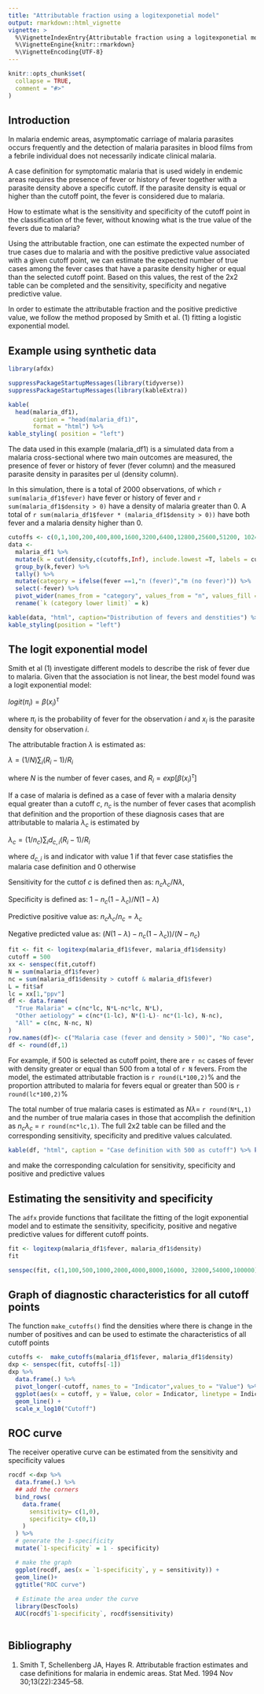 ```yaml
---
title: "Attributable fraction using a logitexponetial model"
output: rmarkdown::html_vignette
vignette: >
  %\VignetteIndexEntry{Attributable fraction using a logitexponetial model}
  %\VignetteEngine{knitr::rmarkdown}
  %\VignetteEncoding{UTF-8}
---
```


```r
knitr::opts_chunk$set(
  collapse = TRUE,
  comment = "#>"
)
```


## Introduction

In malaria endemic areas, asymptomatic carriage of malaria parasites occurs
frequently and the detection of malaria parasites in blood films from a febrile 
individual does not necessarily indicate clinical malaria. 

A case definition for symptomatic malaria that is used widely in endemic areas 
requires the presence of fever or history of fever together with a parasite density above a 
specific cutoff. If the parasite density is equal or higher than the cutoff point, 
the fever is considered due to malaria.

How to estimate what is the sensitivity and specificity of the cutoff point in
the classification of the fever, without knowing what is the true value of the fevers due to 
malaria?

Using the attributable fraction, one can estimate the expected
number of true cases due to malaria and with the positive predictive value associated
with a given cutoff point, we can estimate the expected number of true cases among
the fever cases that have a parasite density higher or equal than the selected cutoff
point. Based on this values, the rest of the 2x2 table can be completed and the
sensitivity, specificity and negative predictive value.

In order to estimate the attributable fraction and the positive predictive value,
we follow the method proposed by Smith et al. (1) fitting a logistic exponential model.


## Example using synthetic data
```r
library(afdx)
```


```r
suppressPackageStartupMessages(library(tidyverse))
suppressPackageStartupMessages(library(kableExtra))

kable(
  head(malaria_df1),
       caption = "head(malaria_df1)", 
       format = "html") %>%
kable_styling( position = "left")
```

The data used in this example (malaria_df1) is a simulated data from a malaria cross-sectional 
where two main outcomes are measured, the presence of fever or history of fever
(fever column) and the measured parasite density in parasites per ul (density column).


In this simulation, there is a total of 2000 observations, of which `r sum(malaria_df1$fever)`
have fever or history of fever and `r sum(malaria_df1$density > 0)` have a 
density of malaria greater than 0. A total of  `r sum(malaria_df1$fever * (malaria_df1$density > 0))`
have both fever and a malaria density higher than 0.

```r

cutoffs <- c(0,1,100,200,400,800,1600,3200,6400,12800,25600,51200, 102400, 204800)
data <- 
  malaria_df1 %>%
  mutate(k = cut(density,c(cutoffs,Inf), include.lowest =T, labels = cutoffs)) %>%
  group_by(k,fever) %>%
  tally() %>%
  mutate(category = ifelse(fever ==1,"n (fever)","m (no fever)")) %>%
  select(-fever) %>%
  pivot_wider(names_from = "category", values_from = "n", values_fill = list(n = 0)) %>%
  rename(`k (category lower limit)` = k)

kable(data, "html", caption="Distribution of fevers and denstities") %>%
kable_styling(position = "left")  
```


## The logit exponential model

Smith et al (1) investigate different models to describe the risk of fever due 
to malaria. Given that the association is not linear, the best model found was a
logit exponential model:

$logit(\pi_i) = \beta(x_i)^\tau$

where $\pi_i$ is the probability of fever for the observation $i$ and $x_i$ is 
the parasite density for observation $i$. 

The attributable fraction $\lambda$ is estimated as:

$\lambda = (1/N)\sum{_i}{(R_i - 1)/R_i}$

where $N$ is the number of fever cases, and $R_i=exp[\beta(x_i)^\tau]$

If a case of malaria is defined as a case of fever with a malaria density equal
greater than a cutoff $c$, $n_c$ is the number of fever cases that acomplish that
definition and the proportion of these diagnosis cases that are attributable to
malaria $\lambda_c$ is estimated by

$\lambda_c = (1/n_c)\sum{_i}d_{c,i}(R_i-1)/R_i$

where $d_{c,i}$ is and indicator with value 1 if that fever case statisfies the
malaria case definition and 0 otherwise

Sensitivity for the cuttof $c$ is defined then as: $n_c\lambda_c / N\lambda$,

Specificity is defined as: $1-n_c(1-\lambda_c)/N(1-\lambda)$

Predictive positive value as: $n_c\lambda_c/n_c = \lambda_c$

Negative predicted value as: $(N(1-\lambda) - n_c(1-\lambda_c))/(N-n_c)$

```r
fit <- fit <- logitexp(malaria_df1$fever, malaria_df1$density)
cutoff = 500
xx <- senspec(fit,cutoff)
N = sum(malaria_df1$fever)
nc = sum(malaria_df1$density > cutoff & malaria_df1$fever)
L = fit$af
lc = xx[1,"ppv"]
df <- data.frame(
  "True Malaria" = c(nc*lc, N*L-nc*lc, N*L),
  "Other aetiology" = c(nc*(1-lc), N*(1-L)- nc*(1-lc), N-nc),
  "All" = c(nc, N-nc, N)
)
row.names(df)<- c("Malaria case (fever and density > 500)", "No case", "Total")
df <- round(df,1)

```

For example, if 500 is selected as cutoff point, there are `r nc` cases of fever 
with density greater or equal than 500 from a total of `r N` fevers. From the model,
the estimated attributable fraction is `r round(L*100,2)`% and the proportion
attributed to malaria for fevers equal or greater than 500 is `r round(lc*100,2)`%

The total number of true malaria cases is estimated as $N\lambda=$ `r round(N*L,1)` and
the number of true malaria cases in those that accomplish the definition as $n_c\lambda_c$ = `r round(nc*lc,1)`.
The full 2x2 table can be filled and the corresponding sensitivity, specificity and preditive values calculated.


```r
kable(df, "html", caption = "Case definition with 500 as cutoff") %>% kable_styling(position = "left")
```

and make the corresponding calculation for sensitivity, specificity and positive
and predictive values

## Estimating the sensitivity and specificity

The `adfx` provide functions that facilitate the fitting of the logit exponential
model and to estimate the sensitivity, specificity, positive and negative predictive
values for different cutoff points.

```r

fit <- logitexp(malaria_df1$fever, malaria_df1$density)
fit

senspec(fit, c(1,100,500,1000,2000,4000,8000,16000, 32000,54000,100000))
```

## Graph of diagnostic characteristics for all cutoff points

The function `make_cutoffs()` find the densities where there is change in 
the number of positives and can be used to estimate the characteristics of all
cutoff points

```r
cutoffs <-  make_cutoffs(malaria_df1$fever, malaria_df1$density)
dxp <- senspec(fit, cutoffs[-1])
dxp %>%
  data.frame(.) %>%
  pivot_longer(-cutoff, names_to = "Indicator",values_to = "Value") %>%
  ggplot(aes(x = cutoff, y = Value, color = Indicator, linetype = Indicator)) +
  geom_line() +
  scale_x_log10("Cutoff")
```

## ROC curve

The receiver operative curve can be estimated from the sensitivity and specificity
values


```r
rocdf <-dxp %>%
  data.frame(.) %>%
  ## add the corners
  bind_rows(
    data.frame(
      sensitivity= c(1,0),
      specificity= c(0,1)
    )
  ) %>%
  # generate the 1-specificity
  mutate(`1-specificity` = 1 - specificity) 

  # make the graph
  ggplot(rocdf, aes(x = `1-specificity`, y = sensitivity)) +
  geom_line()+
  ggtitle("ROC curve")
  
  # Estimate the area under the curve
  library(DescTools)
  AUC(rocdf$`1-specificity`, rocdf$sensitivity)
  
```



## Bibliography
1. Smith T, Schellenberg JA, Hayes R. Attributable fraction estimates and case definitions for malaria in endemic areas. Stat Med. 1994 Nov 30;13(22):2345–58. 
